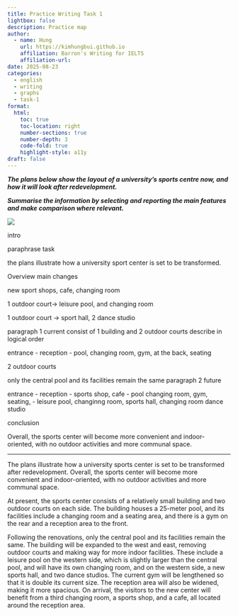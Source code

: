 ```yaml
---
title: Practice Writing Task 1
lightbox: false
description: Practice map
author:
  - name: Hung
    url: https://kimhungbui.github.io
    affiliation: Barron's Writing for IELTS
    affiliation-url:
date: 2025-08-23
categories:
  - english
  - writing
  - graphs
  - task-1
format:
  html:
    toc: true
    toc-location: right
    number-sections: true
    number-depth: 3
    code-fold: true
    highlight-style: a11y
draft: false
---
```

**_The plans below show the layout of a university's sports centre now, and how it will look after redevelopment._**

**_Summarise the information by selecting and reporting the main features and make comparison where relevant._**

![](Pasted%20image%2020250823141913.png)

intro

paraphrase task 

the plans illustrate how a university sport center is set to be transformed.

Overview main changes

new sport shops, cafe, changing room

1 outdoor court-> leisure pool, and changing room

1 outdoor court -> sport hall, 2 dance studio

paragraph 1 current
consist of 1 building and 2 outdoor courts 
describe in logical order 

entrance - reception - pool, changing room, gym, at the back, seating

2 outdoor courts

only the central pool and its facilities remain the same
paragraph 2 future

entrance - reception - sports shop, cafe - pool changing room, gym, seating, - leisure pool, changinng room, sports hall, changing room dance studio

conclusion

Overall, the sports center will become more convenient and indoor-oriented, with no outdoor activities and more communal space.


***

The plans illustrate how a university sports center is set to be transformed after redevelopment. Overall, the sports center will become more convenient and indoor-oriented, with no outdoor activities and more communal space.

At present, the sports center consists of a relatively small building and two outdoor courts on each side. The building houses a 25-meter pool, and its facilities include a changing room and a seating area, and there is a gym on the rear and a reception area to the front.

Following the renovations, only the central pool and its facilities remain the same. The building will be expanded to the west and east, removing outdoor courts and making way for more indoor facilities. These include a leisure pool on the western side, which is slightly larger than the central pool, and will have its own changing room, and on the western side, a new sports hall, and two dance studios. The current gym will be lengthened so that it is double its current size. The reception area will also be widened, making it more spacious. On arrival, the visitors to the new center will benefit from a third changing room, a sports shop, and a cafe, all located around the reception area.





